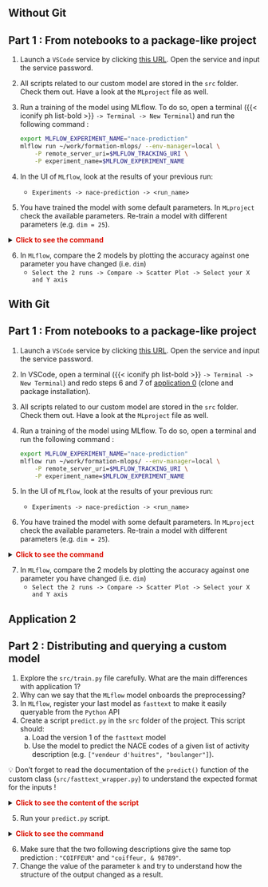 ::: {.panel-tabset}
## Without Git

::::{.callout-tip collapse="true" icon=false}
## Part 1 : From notebooks to a package-like project

:::::{.nonincremental}

1. Launch a `VSCode` service by clicking [this URL](https://datalab.sspcloud.fr/launcher/ide/vscode-python?autoLaunch=true&init.personalInit=«https%3A%2F%2Fraw.githubusercontent.com%2FInseeFrLab%2Fformation-mlops%2Fmain%2Finit.sh»&kubernetes.role=«admin»). Open the service and input the service password.
2. All scripts related to our custom model are stored in the `src` folder. Check them out. Have a look at the `MLproject` file as well.
3. Run a training of the model using MLflow. To do so, open a terminal ({{< iconify ph list-bold >}} `-> Terminal -> New Terminal`) and run the following command :

    ```sh
    export MLFLOW_EXPERIMENT_NAME="nace-prediction"
    mlflow run ~/work/formation-mlops/ --env-manager=local \
        -P remote_server_uri=$MLFLOW_TRACKING_URI \
        -P experiment_name=$MLFLOW_EXPERIMENT_NAME
    ```

4. In the UI of `MLflow`, look at the results of your previous run:
    + `Experiments -> nace-prediction -> <run_name>`
5. You have trained the model with some default parameters. In `MLproject` check the available parameters. Re-train a model with different parameters (e.g. `dim = 25`).

<details>
<summary>
    <font size=\"3\" color=\"darkgreen\"><b>Click to see the command </b></font>
</summary>

```sh
mlflow run ~/work/formation-mlops/ --env-manager=local \
    -P remote_server_uri=$MLFLOW_TRACKING_URI \
    -P experiment_name=$MLFLOW_EXPERIMENT_NAME \
    -P dim=25
```

</details>


6. In `MLflow`, compare the 2 models by plotting the accuracy against one parameter you have changed (i.e. `dim`)
    + `Select the 2 runs -> Compare -> Scatter Plot -> Select your X and Y axis`
   
:::::
::::


## With Git

::::{.callout-tip collapse="true" icon=false}
## Part 1 : From notebooks to a package-like project

:::::{.nonincremental}

1. Launch a `VSCode` service by clicking [this URL](https://datalab.sspcloud.fr/launcher/ide/vscode-python?autoLaunch=true&kubernetes.role=«admin»). Open the service and input the service password.
2. In VSCode, open a terminal ({{< iconify ph list-bold >}} `-> Terminal -> New Terminal`) and redo steps 6 and 7 of [application 0](#app0) (clone and package installation).
3. All scripts related to our custom model are stored in the `src` folder. Check them out. Have a look at the `MLproject` file as well.
4. Run a training of the model using MLflow. To do so, open a terminal and run the following command :

    ```sh
    export MLFLOW_EXPERIMENT_NAME="nace-prediction"
    mlflow run ~/work/formation-mlops/ --env-manager=local \
        -P remote_server_uri=$MLFLOW_TRACKING_URI \
        -P experiment_name=$MLFLOW_EXPERIMENT_NAME
    ```

5. In the UI of `MLflow`, look at the results of your previous run:
    + `Experiments -> nace-prediction -> <run_name>`
6. You have trained the model with some default parameters. In `MLproject` check the available parameters. Re-train a model with different parameters (e.g. `dim = 25`).

<details>
<summary>
    <font size=\"3\" color=\"darkgreen\"><b>Click to see the command </b></font>
</summary>

```sh
mlflow run ~/work/formation-mlops/ --env-manager=local \
    -P remote_server_uri=$MLFLOW_TRACKING_URI \
    -P experiment_name=$MLFLOW_EXPERIMENT_NAME \
    -P dim=25
```

</details>


7. In `MLflow`, compare the 2 models by plotting the accuracy against one parameter you have changed (i.e. `dim`)
    + `Select the 2 runs -> Compare -> Scatter Plot -> Select your X and Y axis`
   
:::::
::::
:::

## Application 2 {.scrollable}

:::{.nonincremental}
:::: {.callout-tip collapse="true" icon=false}
## Part 2 : Distributing and querying a custom model

1. Explore the `src/train.py` file carefully. What are the main differences with application 1?
2. Why can we say that the `MLflow` model onboards the preprocessing?
3. In `MLflow`, register your last model as `fasttext` to make it easily queryable from the `Python` API
4. Create a script `predict.py` in the `src` folder of the project. This script should:
    a. Load the version 1 of the `fasttext` model
    b. Use the model to predict the NACE codes of a given list of activity description (e.g. `["vendeur d'huitres", "boulanger"]`). 
    
💡 Don't forget to read the documentation of the `predict()` function of the custom class (`src/fasttext_wrapper.py`) to understand the expected format for the inputs !

<details>
<summary>
    <font size=\"3\" color=\"darkgreen\"><b>Click to see the content of the script </b></font>
</summary>

```python
import mlflow

model_name = "fasttext"
version = 1

model = mlflow.pyfunc.load_model(
    model_uri=f"models:/{model_name}/{version}"
)

list_libs = ["vendeur d'huitres", "boulanger"]

test_data = {
    "query": list_libs,
    "k": 1
}

results = model.predict(test_data)
print(results)
```

</details>

5. Run your `predict.py` script.

<details>
<summary>
    <font size=\"3\" color=\"darkgreen\"><b>Click to see the command </b></font>
</summary>

```shell
python formation-mlops/src/predict.py
```

</details>

6. Make sure that the two following descriptions give the same top prediction : `"COIFFEUR"` and `"coiffeur, & 98789"`.
7. Change the value of the parameter `k` and try to understand how the structure of the output changed as a result.
::::
:::
